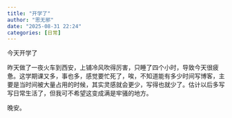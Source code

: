 ```yaml
---
title: "开学了"
author: "思无邪"
date: "2025-08-31 22:24"
categories: [日常]
---
```


今天开学了

昨天做了一夜火车到西安，上铺冷风吹得厉害，只睡了四个小时，导致今天很疲惫。这学期课又多，事也多，感觉要忙死了，唉，不知道能有多少时间写博客，主要是当时间被大量占用的时候，其实灵感就会更少，写得也就少了。估计以后多写写日常生活了，但我可不希望这变成满是牢骚的地方。

晚安。
